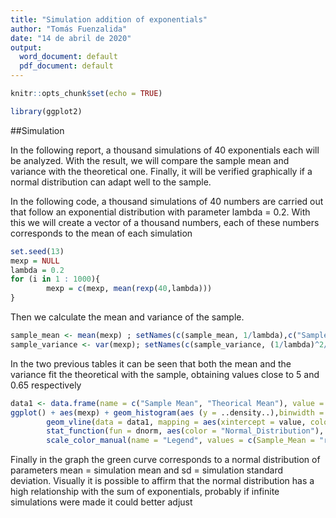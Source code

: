 ```yaml
---
title: "Simulation addition of exponentials"
author: "Tomás Fuenzalida"
date: "14 de abril de 2020"
output:
  word_document: default
  pdf_document: default
---
```


```r
knitr::opts_chunk$set(echo = TRUE)
```

```r
library(ggplot2)
```

##Simulation

In the following report, a thousand simulations of 40 exponentials each will be analyzed. With the result, we will compare the sample mean and variance with the theoretical one. Finally, it will be verified graphically if a normal distribution can adapt well to the sample.

In the following code, a thousand simulations of 40 numbers are carried out that follow an exponential distribution with parameter lambda = 0.2. With this we will create a vector of a thousand numbers, each of these numbers corresponds to the mean of each simulation
```r
set.seed(13)
mexp = NULL
lambda = 0.2
for (i in 1 : 1000){
        mexp = c(mexp, mean(rexp(40,lambda)))
}
```

Then we calculate the mean and variance of the sample.

```r
sample_mean <- mean(mexp) ; setNames(c(sample_mean, 1/lambda),c("Sample Mean", "Theorical Mean"))
sample_variance <- var(mexp); setNames(c(sample_variance, (1/lambda)^2/40),c("Sample Variance", "Theorical Variance"))
```

In the two previous tables it can be seen that both the mean and the variance fit the theoretical with the sample, obtaining values close to 5 and 0.65 respectively

```r
data1 <- data.frame(name = c("Sample Mean", "Theorical Mean"), value = c(sample_mean, 1/lambda))
ggplot() + aes(mexp) + geom_histogram(aes (y = ..density..),binwidth = 0.1, fill = "dodgerblue", color = "White") + 
        geom_vline(data = data1, mapping = aes(xintercept = value, color = c("Sample_Mean", "Theorical_Mean")), linetype = "dashed", size = 1) +
        stat_function(fun = dnorm, aes(color = "Normal_Distribution"), args = list(mean = mean(mexp), sd = sd(mexp)), size = 1) +
        scale_color_manual(name = "Legend", values = c(Sample_Mean = "red", Theorical_Mean = "black", Normal_Distribution = "green"))
```

Finally in the graph the green curve corresponds to a normal distribution of parameters mean = simulation mean and sd = simulation standard deviation. Visually it is possible to affirm that the normal distribution has a high relationship with the sum of exponentials, probably if infinite simulations were made it could better adjust